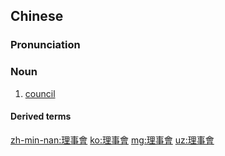 {{also|理事会}}
==Chinese==
{{zh-forms|s=理事会|type=21}}

===Pronunciation===
{{zh-pron
|m=lǐshìhuì
|c=lei5 si6 wui6-2
|cat=n
}}

===Noun===
{{zh-noun}}

# [[council]]

====Derived terms====
{{zh-der|聯合國安全理事會}}

[[zh-min-nan:理事會]]
[[ko:理事會]]
[[mg:理事會]]
[[uz:理事會]]